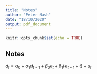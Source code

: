 ```yaml
---
title: "Notes"
author: "Peter Nash"
date: "18/10/2020"
output: pdf_document
---
```


```r
knitr::opts_chunk$set(echo = TRUE)
```

## Notes

$d_t = \alpha_0 + \alpha_1 d_{t-1} + \beta_0 e_t + \beta_1(e_{t-1} + t) + u_t$
